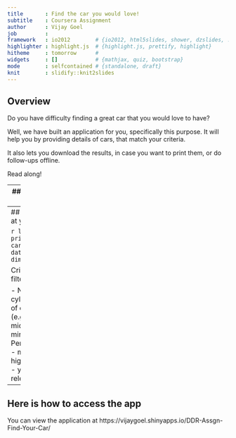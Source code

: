 ```yaml
---
title       : Find the car you would love!
subtitle    : Coursera Assignment
author      : Vijay Goel
job         :
framework   : io2012        # {io2012, html5slides, shower, dzslides, ...}
highlighter : highlight.js  # {highlight.js, prettify, highlight}
hitheme     : tomorrow      #
widgets     : []            # {mathjax, quiz, bootstrap}
mode        : selfcontained # {standalone, draft}
knit        : slidify::knit2slides
---
```

## Overview

Do you have difficulty finding a great car that you would love to have?

Well, we have built an application for you, specifically this purpose. It will help you by providing details of cars, that match your criteria.
 
It also lets you download the results, in case you want to print them, or do follow-ups offline.
 
Read along!

---
## How to use the app
  
The left hand navigation provides space to input filters. You can select # of cylinder and class of car through checkboxes. MPG and year of model is provided in sliders.
 
Once you are done with changing filter ctireria, please click on 'Refine' button. This will change the results you see on right hand side.
 
Top bar will tell you how many results match your criteria, and second box will give you the complete list with specifications.
 
Once you have the right list to work with, you can also download the list by clicking on 'Download Results' button, towards bottom of left navigation bar.

---
## Basics of data at your disposal
 
```r
library(ggplot2)
print(paste("Total cars available in database - ", dim(mpg)[1]))
```
 
Criteria available to filter from, are:
 
- Number of cylinders,
- Class of car (e.g. compact, midsize),
- minimum city Miles Per Gallon (MPG),
- minimum highway MPG and
- year of model release

---
## Here is how to access the app

You can view the application at
https://vijaygoel.shinyapps.io/DDR-Assgn-Find-Your-Car/
